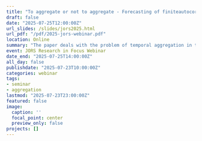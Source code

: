 ```yaml
---
title: "To aggregate or not to aggregate - Forecasting of finiteautocorrelated demand"
draft: false
date: "2025-07-25T12:00:00Z"
url_slides: /slides/jors2025.html
url_pdf: "/pdf/2025-jors-webinar.pdf"
location: Online
summary: "The paper deals with the problem of temporal aggregation in time series forecasting. The question is, is it better to use aggregate data? For example, is it better to use weekly figures rather than daily? "
event: JORS Research in Focus Webinar
date_end: "2025-07-25T14:00:00Z"
all_day: false
publishdate: "2025-07-23T10:00:00Z"
categories: webinar
tags:
- seminar
- aggregation
lastmod: "2025-07-23T23:00:00Z"
featured: false
image:
  caption: ''
  focal_point: center
  preview_only: false
projects: []
---
```


